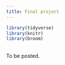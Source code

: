 ```yaml
---
title: Final project
---
```


```r
library(tidyverse)
library(knitr)
library(broom)
```

## 

To be posted.
